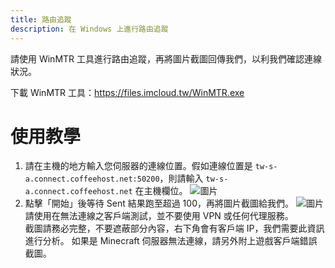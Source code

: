 ```yaml
---
title: 路由追蹤
description: 在 Windows 上進行路由追蹤
---
```



<Callout title="若有時發現與伺服器的連線並不穩定或無法連線至伺服器">請使用 WinMTR 工具進行路由追蹤，再將圖片截圖回傳我們，以利我們確認連線狀況。</Callout>

下載 WinMTR 工具：https://files.imcloud.tw/WinMTR.exe

# 使用教學
1. 請在主機的地方輸入您伺服器的連線位置。假如連線位置是 `tw-s-a.connect.coffeehost.net:50200`，則請輸入 `tw-s-a.connect.coffeehost.net` 在主機欄位。
![圖片](/images/troubleshooting/traceroute/host.png)
2. 點擊「開始」後等待 Sent 結果跑至超過 100，再將圖片截圖給我們。
![圖片](/images/troubleshooting/traceroute/start.png)
<Callout title="建議在發生的當下立即執行，才能確保擷取到你覺得有問題時的當下狀況。" type="warn">請使用在無法連線之客戶端測試，並不要使用 VPN 或任何代理服務。<br/>截圖請務必完整，不要遮蔽部分內容，右下角會有客戶端 IP，我們需要此資訊進行分析。</Callout>
如果是 Minecraft 伺服器無法連線，請另外附上遊戲客戶端錯誤截圖。

